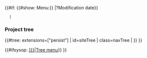 <includeonly>{{#if: {{#show: Menu:{{{1|{{ROOTPAGENAME}}}}} |?Modification date}}
   |<div id="p-dynamic-menu" class="vector-menu vector-menu-portal portal">
    <h3 id="p-dynamic-menu-label">Project tree</h3>
{{#tree: extensions=["persist"] | id=siteTree | class=navTree |
{{:Menu:{{{1|{{ROOTPAGENAME}}}}}}}
}}</div>{{#ifsysop: <span class="float-right">[[Menu:{{{1|{{ROOTPAGENAME}}}}}|<span class="mw-ui-button mw-ui-progressive small">Tree menu</span>]]</span>}}
}}</includeonly>